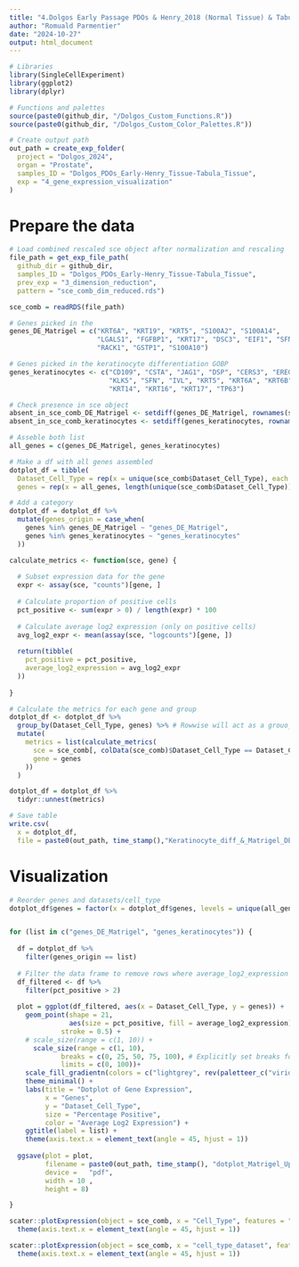 ```yaml
---
title: "4.Dolgos Early Passage PDOs & Henry_2018 (Normal Tissue) & Tabula_sapiens (Normal Tissue):  gene_expression_visualization"
author: "Romuald Parmentier"
date: "2024-10-27"
output: html_document
---
```


```r

# Libraries
library(SingleCellExperiment)
library(ggplot2)
library(dplyr)

# Functions and palettes
source(paste0(github_dir, "/Dolgos_Custom_Functions.R"))
source(paste0(github_dir, "/Dolgos_Custom_Color_Palettes.R"))

# Create output path
out_path = create_exp_folder(
  project = "Dolgos_2024",
  organ = "Prostate",
  samples_ID = "Dolgos_PDOs_Early-Henry_Tissue-Tabula_Tissue",
  exp = "4_gene_expression_visualization"
)

```

# Prepare the data

```r

# Load combined rescaled sce object after normalization and rescaling
file_path = get_exp_file_path(
  github_dir = github_dir,
  samples_ID = "Dolgos_PDOs_Early-Henry_Tissue-Tabula_Tissue",
  prev_exp = "3_dimension_reduction",
  pattern = "sce_comb_dim_reduced.rds")

sce_comb = readRDS(file_path)

```

```r

# Genes picked in the
genes_DE_Matrigel = c("KRT6A", "KRT19", "KRT5", "S100A2", "S100A14", 
                      "LGALS1", "FGFBP1", "KRT17", "DSC3", "EIF1", "SFN", 
                      "RACK1", "GSTP1", "S100A10")

# Genes picked in the keratinocyte differentiation GOBP
genes_keratinocytes <- c("CD109", "CSTA", "JAG1", "DSP", "CERS3", "EREG", "ALOX15B", 
                         "KLK5", "SFN", "IVL", "KRT5", "KRT6A", "KRT6B", "KRT10", 
                         "KRT14", "KRT16", "KRT17", "TP63")
```


```r

# Check presence in sce object
absent_in_sce_comb_DE_Matrigel <- setdiff(genes_DE_Matrigel, rownames(sce_comb))
absent_in_sce_comb_keratinocytes <- setdiff(genes_keratinocytes, rownames(sce_comb))

# Asseble both list
all_genes = c(genes_DE_Matrigel, genes_keratinocytes)

# Make a df with all genes assembled
dotplot_df = tibble(
  Dataset_Cell_Type = rep(x = unique(sce_comb$Dataset_Cell_Type), each = length(all_genes)),
  genes = rep(x = all_genes, length(unique(sce_comb$Dataset_Cell_Type))))

# Add a category
dotplot_df = dotplot_df %>%
  mutate(genes_origin = case_when(
    genes %in% genes_DE_Matrigel ~ "genes_DE_Matrigel",
    genes %in% genes_keratinocytes ~ "genes_keratinocytes"
  ))

```

```r

calculate_metrics <- function(sce, gene) {
  
  # Subset expression data for the gene
  expr <- assay(sce, "counts")[gene, ]
  
  # Calculate proportion of positive cells
  pct_positive <- sum(expr > 0) / length(expr) * 100
  
  # Calculate average log2 expression (only on positive cells)
  avg_log2_expr <- mean(assay(sce, "logcounts")[gene, ])
  
  return(tibble(
    pct_positive = pct_positive,
    average_log2_expression = avg_log2_expr
  ))
  
}

# Calculate the metrics for each gene and group
dotplot_df <- dotplot_df %>%
  group_by(Dataset_Cell_Type, genes) %>% # Rowwise will act as a grouo_by
  mutate(
    metrics = list(calculate_metrics(
      sce = sce_comb[, colData(sce_comb)$Dataset_Cell_Type == Dataset_Cell_Type],
      gene = genes
    ))
  ) 

dotplot_df = dotplot_df %>%
  tidyr::unnest(metrics)

# Save table
write.csv(
  x = dotplot_df,
  file = paste0(out_path, time_stamp(),"Keratinocyte_diff_&_Matrigel_DE_Genes_Statistics_Table.csv"))


```

# Visualization

```r

# Reorder genes and datasets/cell_type
dotplot_df$genes = factor(x = dotplot_df$genes, levels = unique(all_genes))


for (list in c("genes_DE_Matrigel", "genes_keratinocytes")) {
  
  df = dotplot_df %>%
    filter(genes_origin == list)
  
  # Filter the data frame to remove rows where average_log2_expression is 0
  df_filtered <- df %>% 
    filter(pct_positive > 2)
  
  plot = ggplot(df_filtered, aes(x = Dataset_Cell_Type, y = genes)) +
    geom_point(shape = 21,
               aes(size = pct_positive, fill = average_log2_expression),
             stroke = 0.5) +
    # scale_size(range = c(1, 10)) +
      scale_size(range = c(1, 10), 
             breaks = c(0, 25, 50, 75, 100), # Explicitly set breaks for the size scale
             limits = c(0, 100))+
    scale_fill_gradientn(colors = c("lightgrey", rev(paletteer_c("viridis::magma", 30)))) +  
    theme_minimal() +
    labs(title = "Dotplot of Gene Expression",
         x = "Genes",
         y = "Dataset_Cell_Type",
         size = "Percentage Positive",
         color = "Average Log2 Expression") +
    ggtitle(label = list) +
    theme(axis.text.x = element_text(angle = 45, hjust = 1))
  
  ggsave(plot = plot,
         filename = paste0(out_path, time_stamp(), "dotplot_Matrigel_Up_Henry_Tabula_vs_MAtrigel_ECMF_",list,".pdf"),
         device =   "pdf",
         width = 10 ,
         height = 8)

}

```

```r

scater::plotExpression(object = sce_comb, x = "Cell_Type", features = "KRT5", colour_by ="Cell_Type") + 
  theme(axis.text.x = element_text(angle = 45, hjust = 1))

scater::plotExpression(object = sce_comb, x = "cell_type_dataset", features = "KRT5") + 
  theme(axis.text.x = element_text(angle = 45, hjust = 1))

```
